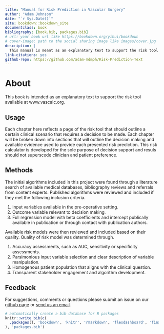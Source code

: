 ```yaml
--- 
title: "Manual for Risk Prediction in Vascular Surgery"
author: "Adam Johnson"
date: "`r Sys.Date()`"
site: bookdown::bookdown_site
documentclass: book
bibliography: [book.bib, packages.bib]
# url: your book url like https://bookdown.org/yihui/bookdown
# cover-image: path to the social sharing image like images/cover.jpg
description: |
  This manual is meant as an explanatory text to support the risk tool available at www.vascalc.org.
link-citations: yes
github-repo: https://github.com/adam-mdmph/Risk-Prediction-Text
---
```


# About

This book is intended as an explanatory text to support the risk tool available at www.vascalc.org.

## Usage 

Each chapter here reflects a page of the risk tool that should outline a certain clinical scenario that requires a decision to be made.  Each chapter will be broken down into sections that will outline the decision making and available evidence used to provide each presented risk prediction.  This risk calculator is developed for the sole purpose of decision support and resuls should not superscede clinician and patient preference.

## Methods

The initial algorithms included in this project were found through a literature search of available medical databases, bibliography reviews and referrals from content experts.  Published algorithms were reviewed and included if they met the following inclusion criteria.

1. Input variables available in the pre-operative setting.
2. Outcome variable relevant to decision making.
3. Full regression model with beta coefficients and intercept publically available in publication or through contact with publication authors.

Available risk models were then reviewed and included based on their quality.  Quality of risk model was determined through.

1. Accuracy assessments, such as AUC, sensitivity or specificity assessments.
2. Parsimonious input variable selection and clear description of variable manipulation.
3. Homogenous patient population that aligns with the clinical question.
4. Transparent stakeholder engagement and algorithm development.

## Feedback

For suggestions, comments or questions please submit an issue on our [github page](https://github.com/adam-mdmph/vascalc/issues) or [send us an email](mailto:vascularcalculator@gmail.com).

```r
# automatically create a bib database for R packages
knitr::write_bib(c(
  .packages(), 'bookdown', 'knitr', 'rmarkdown', 'flexdashboard', 'finalfit'
), 'packages.bib')
```
